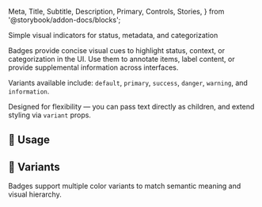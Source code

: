   Meta,
  Title,
  Subtitle,
  Description,
  Primary,
  Controls,
  Stories,
} from '@storybook/addon-docs/blocks';

<Meta of={BadgeStories} />

<Title>Badge</Title>

Simple visual indicators for status, metadata, and categorization

<Description>
Badges provide concise visual cues to highlight status, context, or categorization in the UI.
Use them to annotate items, label content, or provide supplemental information across interfaces.

Variants available include: `default`, `primary`, `success`, `danger`, `warning`, and `information`.

Designed for flexibility — you can pass text directly as children, and extend styling via `variant` props.

</Description>

## 🚀 Usage

<Primary />

<Controls />

## 🎨 Variants

Badges support multiple color variants to match semantic meaning and visual hierarchy.

<Stories />
